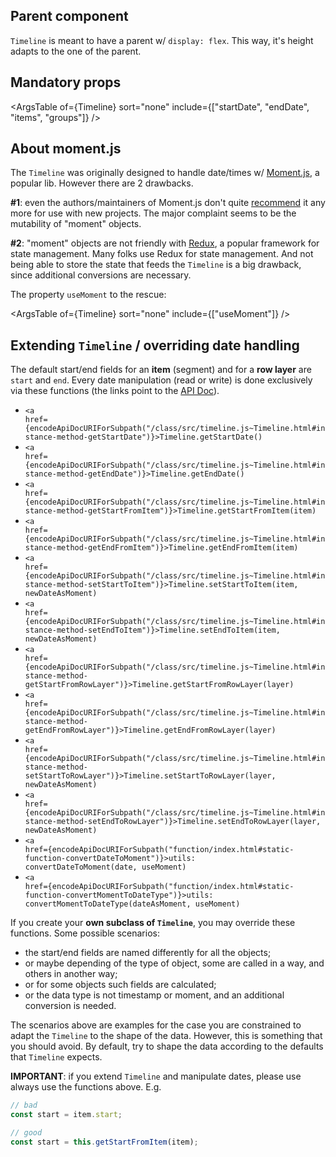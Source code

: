 
<Meta title="Features/Basic/Doc" parameters={parametersDocPage} />

## Parent component

`Timeline` is meant to have a parent w/ `display: flex`. This way, it's height adapts to the one of the parent.

## Mandatory props

<ArgsTable of={Timeline} sort="none" include={["startDate", "endDate", "items", "groups"]}  />

## About moment.js

The `Timeline` was originally designed to handle date/times w/ [Moment.js](https://momentjs.com/),
a popular lib. However there are 2 drawbacks. 

**#1**: even the authors/maintainers of Moment.js don't
quite [recommend](https://momentjs.com/docs/) it any more for use with new projects. The major
complaint seems to be the mutability of "moment" objects. 

**#2**: "moment" objects are not friendly with 
[Redux](https://redux.js.org/), a popular framework for state management. Many folks use Redux for
state management. And not being able to store the state that feeds the `Timeline` is a big drawback, since
additional conversions are necessary.

The property `useMoment` to the rescue:

<ArgsTable of={Timeline} sort="none" include={["useMoment"]}  />

## Extending `Timeline` / overriding date handling

The default start/end fields for an **item** (segment) and for a **row layer** are `start` and `end`. Every date manipulation (read or write) is done exclusively via these functions
(the links point to the [API Doc](?path=/docs/api-doc--page)).

* <code><a href={encodeApiDocURIForSubpath("/class/src/timeline.js~Timeline.html#instance-method-getStartDate")}>Timeline.getStartDate()</a></code>
* <code><a href={encodeApiDocURIForSubpath("/class/src/timeline.js~Timeline.html#instance-method-getEndDate")}>Timeline.getEndDate()</a></code>
* <code><a href={encodeApiDocURIForSubpath("/class/src/timeline.js~Timeline.html#instance-method-getStartFromItem")}>Timeline.getStartFromItem(item)</a></code>
* <code><a href={encodeApiDocURIForSubpath("/class/src/timeline.js~Timeline.html#instance-method-getEndFromItem")}>Timeline.getEndFromItem(item)</a></code>
* <code><a href={encodeApiDocURIForSubpath("/class/src/timeline.js~Timeline.html#instance-method-setStartToItem")}>Timeline.setStartToItem(item, newDateAsMoment)</a></code>
* <code><a href={encodeApiDocURIForSubpath("/class/src/timeline.js~Timeline.html#instance-method-setEndToItem")}>Timeline.setEndToItem(item, newDateAsMoment)</a></code>
* <code><a href={encodeApiDocURIForSubpath("/class/src/timeline.js~Timeline.html#instance-method-getStartFromRowLayer")}>Timeline.getStartFromRowLayer(layer)</a></code>
* <code><a href={encodeApiDocURIForSubpath("/class/src/timeline.js~Timeline.html#instance-method-getEndFromRowLayer")}>Timeline.getEndFromRowLayer(layer)</a></code>
* <code><a href={encodeApiDocURIForSubpath("/class/src/timeline.js~Timeline.html#instance-method-setStartToRowLayer")}>Timeline.setStartToRowLayer(layer, newDateAsMoment)</a></code>
* <code><a href={encodeApiDocURIForSubpath("/class/src/timeline.js~Timeline.html#instance-method-setEndToRowLayer")}>Timeline.setEndToRowLayer(layer, newDateAsMoment)</a></code>
* <code><a href={encodeApiDocURIForSubpath("function/index.html#static-function-convertDateToMoment")}>utils: convertDateToMoment(date, useMoment)</a></code>
* <code><a href={encodeApiDocURIForSubpath("function/index.html#static-function-convertMomentToDateType")}>utils: convertMomentToDateType(dateAsMoment, useMoment)</a></code>

If you create your **own subclass of `Timeline`**, you may override these functions. Some possible scenarios:
* the start/end fields are named differently for all the objects;
* or maybe depending of the type of object, some are called in a way, and others in another way;
* or for some objects such fields are calculated;
* or the data type is not timestamp or moment, and an additional conversion is needed.

The scenarios above are examples for the case you are constrained to adapt the `Timeline` to the shape of the data. However, this is something that you should avoid. By default,
try to shape the data according to the defaults that `Timeline` expects.

**IMPORTANT**: if you extend `Timeline` and manipulate dates, please use always use the functions above. E.g. 

```js
// bad
const start = item.start;

// good
const start = this.getStartFromItem(item);
```
